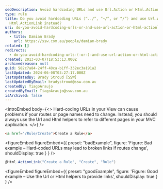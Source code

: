 ```yaml
---
seoDescription: Avoid hardcoding URLs and use Url.Action or Html.ActionLink instead to ensure that your links remain valid even if routes or page names change.
type: rule
title: Do you avoid hardcoding URLs (“../”, “~/”, or “/”) and use Url.Action or
  Html.ActionLink instead?
uri: do-you-avoid-hardcoding-urls-or-and-use-url-action-or-html-actionlink-instead
authors:
  - title: Damian Brady
    url: https://ssw.com.au/people/damian-brady
related: []
redirects:
  - do-you-avoid-hardcoding-urls-(-or-)-and-use-url-action-or-html-actionlink-instead
created: 2013-03-07T18:53:13.000Z
archivedreason: null
guid: 582c7a84-24ff-40ca-b1ff-332ec3a191a2
lastUpdated: 2024-06-08T03:27:17.000Z
lastUpdatedBy: Brady Stroud [SSW]
lastUpdatedByEmail: bradystroud@ssw.com.au
createdBy: TiagoAraujo
createdByEmail: TiagoAraujo@ssw.com.au
isArchived: false
---
```


<introEmbed
  body={<>
Hard-coding URLs in your View can cause problems if your routes or page names need to change. Instead, you should always use the Url and Html helpers to refer to different pages in your MVC application.
  </>}
/>
```html
<a href="/Rule/Create">Create a Rule</a>
```

<figureEmbed figureEmbed={{
  preset: "badExample",
  figure: 'Figure: Bad example – Hard-coded URLs may lead to broken links if routes change',
  shouldDisplay: true
} } />


```cs
@Html.ActionLink("Create a Rule", "Create", "Rule")
```

<figureEmbed figureEmbed={{
  preset: "goodExample",
  figure: 'Figure: Good example – Use the Url or Html helpers to provide links',
  shouldDisplay: true
} } />
